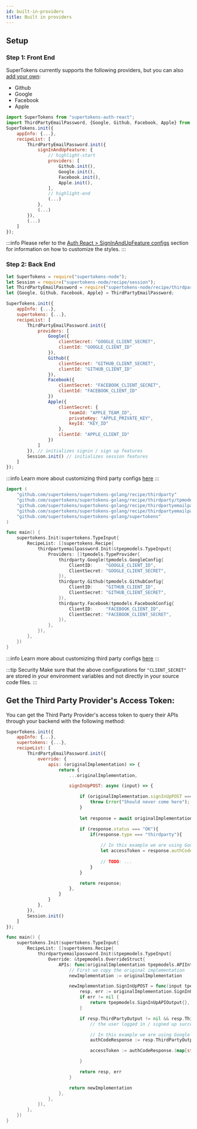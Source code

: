 ```yaml
---
id: built-in-providers
title: Built in providers
---
```




## Setup
### Step 1: Front End

SuperTokens currently supports the following providers, but you can also [add your own](./custom-providers):
 - Github
 - Google
 - Facebook
 - Apple
 
<FrontendSDKTabs>
<TabItem value="reactjs">

```jsx
import SuperTokens from "supertokens-auth-react";
import ThirdPartyEmailPassword, {Google, Github, Facebook, Apple} from "supertokens-auth-react/recipe/thirdpartyemailpassword";
SuperTokens.init({
    appInfo: {...},
    recipeList: [
        ThirdPartyEmailPassword.init({
            signInAndUpFeature: {
                // highlight-start
                providers: [
                    Github.init(),
                    Google.init(),
                    Facebook.init(),
                    Apple.init(),
                ], 
                // highlight-end
                (...)
            },
            (...)
        }),
        (...)
    ]
});
```
</TabItem>
</FrontendSDKTabs>

:::info
Please refer to the [Auth React > SignInAndUpFeature configs](/docs/auth-react/thirdpartyemailpassword/config/sign-in-and-up) section for information on how to customize the styles.
:::

### Step 2: Back End

<BackendSDKTabs>
<TabItem value="nodejs">

```jsx
let SuperTokens = require("supertokens-node");
let Session = require("supertokens-node/recipe/session");
let ThirdPartyEmailPassword = require("supertokens-node/recipe/thirdpartyemailpassword");
let {Google, Github, Facebook, Apple} = ThirdPartyEmailPassword;

SuperTokens.init({
    appInfo: {...},
    supertokens: {...},
    recipeList: [
        ThirdPartyEmailPassword.init({
            providers: [
                Google({
                    clientSecret: "GOOGLE_CLIENT_SECRET",
                    clientId: "GOOGLE_CLIENT_ID"
                }),
                Github({
                    clientSecret: "GITHUB_CLIENT_SECRET",
                    clientId: "GITHUB_CLIENT_ID"
                }),
                Facebook({
                    clientSecret: "FACEBOOK_CLIENT_SECRET",
                    clientId: "FACEBOOK_CLIENT_ID"
                })
                Apple({
                    clientSecret: {
                        teamId: "APPLE_TEAM_ID",
                        privateKey: "APPLE_PRIVATE_KEY",
                        keyId: "KEY_ID"
                    },
                    clientId: "APPLE_CLIENT_ID"
                })
            ]
        }), // initializes signin / sign up features 
        Session.init() // initializes session features
    ]
});
```

:::info
Learn more about customizing third party configs [here](/docs/nodejs/thirdpartyemailpassword/providers/about)
:::

</TabItem>
<TabItem value="go">

```go
import (
	"github.com/supertokens/supertokens-golang/recipe/thirdparty"
	"github.com/supertokens/supertokens-golang/recipe/thirdparty/tpmodels"
	"github.com/supertokens/supertokens-golang/recipe/thirdpartyemailpassword"
	"github.com/supertokens/supertokens-golang/recipe/thirdpartyemailpassword/tpepmodels"
	"github.com/supertokens/supertokens-golang/supertokens"
)

func main() {
	supertokens.Init(supertokens.TypeInput{
		RecipeList: []supertokens.Recipe{
			thirdpartyemailpassword.Init(&tpepmodels.TypeInput{
				Providers: []tpmodels.TypeProvider{
					thirdparty.Google(tpmodels.GoogleConfig{
						ClientID:     "GOOGLE_CLIENT_ID",
						ClientSecret: "GOOGLE_CLIENT_SECRET",
					}),
					thirdparty.Github(tpmodels.GithubConfig{
						ClientID:     "GITHUB_CLIENT_ID",
						ClientSecret: "GITHUB_CLIENT_SECRET",
					}),
					thirdparty.Facebook(tpmodels.FacebookConfig{
						ClientID:     "FACEBOOK_CLIENT_ID",
						ClientSecret: "FACEBOOK_CLIENT_SECRET",
					}),
				},
			}),
		},
	})
}
```

:::info
Learn more about customizing third party configs [here](/docs/go/thirdpartyemailpassword/providers/about)
:::

</TabItem>
</BackendSDKTabs>

:::tip Security
Make sure that the above configurations for `"CLIENT_SECRET"` are stored in your environment variables and not directly in your source code files.
:::

## Get the Third Party Provider's Access Token:

You can get the Third Party Provider's access token to query their APIs through your backend with the following method:

<BackendSDKTabs>
<TabItem value="nodejs">

```jsx
SuperTokens.init({
    appInfo: {...},
    supertokens: {...},
    recipeList: [
        ThirdPartyEmailPassword.init({
            override: {
                apis: (originalImplementation) => {
                    return {
                        ...originalImplementation,

                        signInUpPOST: async (input) => {

                            if (originalImplementation.signInUpPOST === undefined) {
                                throw Error("Should never come here");
                            }
                            
                            let response = await originalImplementation.signInUpPOST(input)

                            if (response.status === "OK"){
                                if(response.type === "thirdparty"){
                                    
                                    // In this example we are using Google as our provider
                                    let accessToken = response.authCodeResponse.access_token
                                    
                                    // TODO: ...
                                }
                            }

                            return response;
                        },
                    }
                }
            },
        }),
        Session.init() 
    ]
});
```
</TabItem>
<TabItem value="go">

```go
func main() {
	supertokens.Init(supertokens.TypeInput{
		RecipeList: []supertokens.Recipe{
			thirdpartyemailpassword.Init(&tpepmodels.TypeInput{
				Override: &tpepmodels.OverrideStruct{
					APIs: func(originalImplementation tpepmodels.APIInterface) tpepmodels.APIInterface {
						// First we copy the original implementation
						newImplementation := originalImplementation

						newImplementation.SignInUpPOST = func(input tpepmodels.SignInUpAPIInput) (tpepmodels.SignInUpAPIOutput, error) {
							resp, err := originalImplementation.SignInUpPOST(input)
							if err != nil {
								return tpepmodels.SignInUpAPIOutput{}, err
							}

							if resp.ThirdPartyOutput != nil && resp.ThirdPartyOutput.OK != nil {
								// the user logged in / signed up successfully using social login

								// In this example we are using Google as our provider
								authCodeResponse := resp.ThirdPartyOutput.OK.AuthCodeResponse

								accessToken := authCodeResponse.(map[string]interface{})["access_token"].(string)

							}

							return resp, err
						}

						return newImplementation
					},
				},
			}),
		},
	})
}
```

</TabItem>
</BackendSDKTabs>
